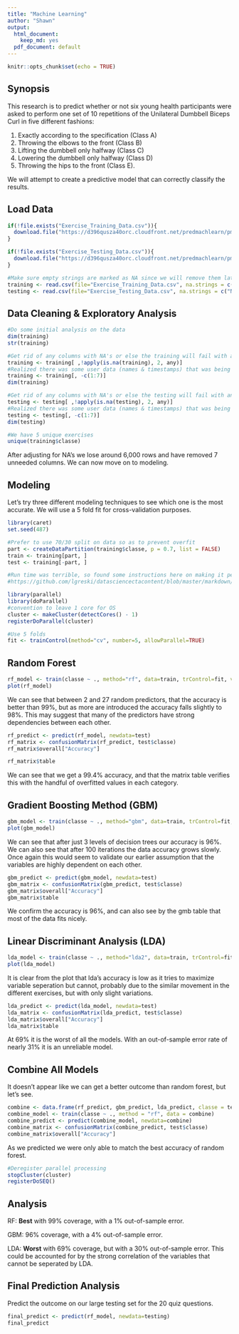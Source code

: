 ```yaml
---
title: "Machine Learning"
author: "Shawn"
output:
  html_document: 
    keep_md: yes
  pdf_document: default
---
```


```r
knitr::opts_chunk$set(echo = TRUE)
```

## Synopsis

This research is to predict whether or not six young health participants were asked to perform one set of 10 repetitions of the Unilateral Dumbbell Biceps Curl in five different fashions: 

1. Exactly according to the specification (Class A)
2. Throwing the elbows to the front (Class B)
3. Lifting the dumbbell only halfway (Class C)
4. Lowering the dumbbell only halfway (Class D)
5. Throwing the hips to the front (Class E).

We will attempt to create a predictive model that can correctly classify the results.

## Load Data

```r

if(!file.exists("Exercise_Training_Data.csv")){
  download.file("https://d396qusza40orc.cloudfront.net/predmachlearn/pml-training.csv", "Exercise_Training_Data.csv")
}

if(!file.exists("Exercise_Testing_Data.csv")){
  download.file("https://d396qusza40orc.cloudfront.net/predmachlearn/pml-testing.csv", "Exercise_Testing_Data.csv")
}

#Make sure empty strings are marked as NA since we will remove them later
training <- read.csv(file="Exercise_Training_Data.csv", na.strings = c("NA",""))
testing <- read.csv(file="Exercise_Testing_Data.csv", na.strings = c("NA",""))

```

## Data Cleaning & Exploratory Analysis

```r

#Do some initial analysis on the data
dim(training)
str(training)

#Get rid of any columns with NA's or else the training will fail with an error
training <- training[ ,!apply(is.na(training), 2, any)]
#Realized there was some user data (names & timestamps) that was being used by the model and was extremely overfitting the model to 1, so remove that data as it should not be measured
training <- training[, -c(1:7)]
dim(training)

#Get rid of any columns with NA's or else the testing will fail with an error
testing <- testing[ ,!apply(is.na(testing), 2, any)]
#Realized there was some user data (names & timestamps) that was being used by the model and was extremely overfitting the model to 1, so remove that data as it should not be measured
testing <- testing[, -c(1:7)]
dim(testing)

#We have 5 unique exercises
unique(training$classe)

```

After adjusting for NA's we lose around 6,000 rows and have removed 7 unneeded columns. We can now move on to modeling.

## Modeling

Let's try three different modeling techniques to see which one is the most accurate. We will use a 5 fold fit for cross-validation purposes.

```r

library(caret)
set.seed(487)

#Prefer to use 70/30 split on data so as to prevent overfit
part <- createDataPartition(training$classe, p = 0.7, list = FALSE)
train <- training[part, ]
test <- training[-part, ]

#Run time was terrible, so found some instructions here on making it perform much faster
#https://github.com/lgreski/datasciencectacontent/blob/master/markdown/pml-randomForestPerformance.md

library(parallel)
library(doParallel)
#convention to leave 1 core for OS
cluster <- makeCluster(detectCores() - 1)
registerDoParallel(cluster)

#Use 5 folds
fit <- trainControl(method="cv", number=5, allowParallel=TRUE)

```

## Random Forest

```r

rf_model <- train(classe ~ ., method="rf", data=train, trControl=fit, verbose=FALSE)
plot(rf_model)

```

We can see that between 2 and 27 random predictors, that the accuracy is better than 99%, but as more are introduced the accuracy falls slightly to 98%. This may suggest that many of the predictors have strong dependencies between each other.

```r

rf_predict <- predict(rf_model, newdata=test)
rf_matrix <- confusionMatrix(rf_predict, test$classe)
rf_matrix$overall["Accuracy"]

rf_matrix$table

```

We can see that we get a 99.4% accuracy, and that the matrix table verifies this with the handful of overfitted values in each category.

## Gradient Boosting Method (GBM)

```r

gbm_model <- train(classe ~ ., method="gbm", data=train, trControl=fit, verbose=FALSE)
plot(gbm_model)

```

We can see that after just 3 levels of decision trees our accuracy is 96%. We can also see that after 100 iterations the data accuracy grows slowly. Once again this would seem to validate our earlier assumption that the variables are highly dependent on each other.

```r
gbm_predict <- predict(gbm_model, newdata=test)
gbm_matrix <- confusionMatrix(gbm_predict, test$classe)
gbm_matrix$overall["Accuracy"]
gbm_matrix$table

```

We confirm the accuracy is 96%, and can also see by the gmb table that most of the data fits nicely.

## Linear Discriminant Analysis (LDA)

```r

lda_model <- train(classe ~ ., method="lda2", data=train, trControl=fit, verbose=FALSE)
plot(lda_model)

```

It is clear from the plot that lda's accuracy is low as it tries to maximize variable seperation but cannot, probably due to the similar movement in the different exercises, but with only slight variations.

```r

lda_predict <- predict(lda_model, newdata=test)
lda_matrix <- confusionMatrix(lda_predict, test$classe)
lda_matrix$overall["Accuracy"]
lda_matrix$table

```

At 69% it is the worst of all the models. With an out-of-sample error rate of nearly 31% it is an unreliable model.

## Combine All Models

It doesn't appear like we can get a better outcome than random forest, but let's see.

```r

combine <- data.frame(rf_predict, gbm_predict, lda_predict, classe = test$classe)
combine_model <- train(classe ~ ., method = "rf", data = combine)
combine_predict <- predict(combine_model, newdata=combine)
combine_matrix <- confusionMatrix(combine_predict, test$classe)
combine_matrix$overall["Accuracy"]

```

As we predicted we were only able to match the best accuracy of random forest.

```r

#Deregister parallel processing
stopCluster(cluster)
registerDoSEQ()

```

## Analysis

RF: **Best** with 99% coverage, with a 1% out-of-sample error.

GBM: 96% coverage, with a 4% out-of-sample error. 

LDA: **Worst** with 69% coverage, but with a 30% out-of-sample error. This could be accounted for by the strong correlation of the variables that cannot be seperated by LDA.

## Final Prediction Analysis

Predict the outcome on our large testing set for the 20 quiz questions.

```r

final_predict <- predict(rf_model, newdata=testing)
final_predict
  
```